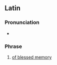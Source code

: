 ==Latin==

===Pronunciation===
* {{la-IPA|beātae memoriae}}

===Phrase===
{{head|la|phrase|head=[[beatus|beātae]] [[memoria]]e|feminine genitive}}

# [[of blessed memory]]
